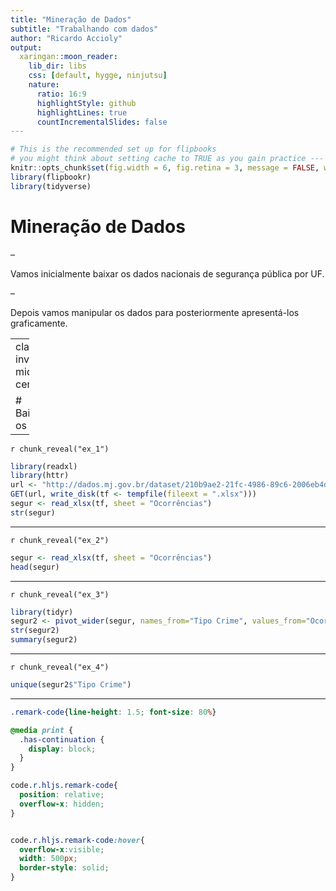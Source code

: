 ```yaml
---
title: "Mineração de Dados"
subtitle: "Trabalhando com dados"
author: "Ricardo Accioly"
output:
  xaringan::moon_reader:
    lib_dir: libs
    css: [default, hygge, ninjutsu]
    nature:
      ratio: 16:9
      highlightStyle: github
      highlightLines: true
      countIncrementalSlides: false
---
```



```r
# This is the recommended set up for flipbooks
# you might think about setting cache to TRUE as you gain practice --- building flipbooks from scratch can be time consuming
knitr::opts_chunk$set(fig.width = 6, fig.retina = 3, message = FALSE, warning = FALSE, comment = "", cache = F)
library(flipbookr)
library(tidyverse)
```



# Mineração de Dados

--

Vamos inicialmente baixar os dados nacionais de segurança pública por UF. 


--

Depois vamos manipular os dados para posteriormente apresentá-los graficamente.


---
class: inverse, middle, center


# Baixando os dados

---

`r chunk_reveal("ex_1")`

```r
library(readxl)
library(httr)
url <- "http://dados.mj.gov.br/dataset/210b9ae2-21fc-4986-89c6-2006eb4db247/resource/feeae05e-faba-406c-8a4a-512aec91a9d1/download/indicadoressegurancapublicauf.xlsx"
GET(url, write_disk(tf <- tempfile(fileext = ".xlsx")))
segur <- read_xlsx(tf, sheet = "Ocorrências")
str(segur)
```

---

`r chunk_reveal("ex_2")`

```r
segur <- read_xlsx(tf, sheet = "Ocorrências")
head(segur)
```

---

`r chunk_reveal("ex_3")`

```r
library(tidyr)
segur2 <- pivot_wider(segur, names_from="Tipo Crime", values_from="Ocorrências")
str(segur2)
summary(segur2)
```

---

`r chunk_reveal("ex_4")`

```r
unique(segur2$"Tipo Crime")
```

---



<!-- adjust font size in this css code chunk, currently 80 -->

```css
.remark-code{line-height: 1.5; font-size: 80%}

@media print {
  .has-continuation {
    display: block;
  }
}

code.r.hljs.remark-code{
  position: relative;
  overflow-x: hidden;
}


code.r.hljs.remark-code:hover{
  overflow-x:visible;
  width: 500px;
  border-style: solid;
}
```



